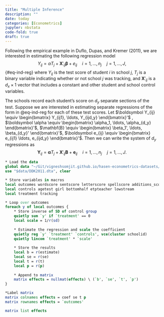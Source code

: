 ```yaml
---
title: "Multiple Inference"
description: ""
date: today
categories: [Econometrics]
jupyter: nbstata
code-fold: true
draft: true
---
```


Following the empirical example in Duflo, Dupas, and Kremer (2011), we are interested in estimating the following regression model 
$$
Y_{ij} = \alpha T_j + \boldsymbol X'_{ij} \boldsymbol \beta + e_{ij} \quad i = 1, \ldots, n_j \quad j = 1, \ldots, J,
$${#eq-ind-reg}
where $Y_{ij}$ is the test score of student $i$ in school $j$, $T_j$ is a binary variable indicating whether or not school $j$ was tracking, and $\boldsymbol X'_{ij}$ is a $d_x \times 1$ vector that includes a constant and other student and school control variables. 

The schools record each student's score on $d_y$ separate sections of the test. Suppose we are interested in estimating separate regressions of the form in @eq-ind-reg for each of these test scores. Let $\boldsymbol Y_{ij} \equiv \begin{bmatrix} Y_{ij1}, \ldots, Y_{ijd_y} \end{bmatrix}'$ , $\boldsymbol \alpha \equiv \begin{bmatrix} \alpha_1, \ldots, \alpha_{d_y} \end{bmatrix}'$, $\mathbf{B} \equiv \begin{bmatrix} \beta_1', \ldots, \beta_{d_y}' \end{bmatrix}'$, $\boldsymbol e_{ij} \equiv \begin{bmatrix} e_{ij1} \ldots, e_{ijd_y} \end{bmatrix}'$. Then we can write the system of $d_y$ regressions as 
$$
\boldsymbol Y_{ij} = \boldsymbol \alpha T_j + \boldsymbol X'_{ij} \mathbf{B} + \boldsymbol e_{ij} \quad i = 1, \ldots, n_j \quad j = 1, \ldots, J.
$$

```stata
* Load the data
global data "~/Git/vigneshsomjit.github.io/hasen-econometrics-datasets/DDK2011"
use "$data/DDK2011.dta", clear

* Store variables in macros
local outcomes wordscore sentscore letterscore spellscore additions_score substractions_score multiplications_score
local controls agetest girl bottomhalf etpteacher lowstream
local treatment tracking

* Loop over outcomes 
foreach y of local outcomes {
    * Store inverse of SD of control group
    quietly sum `y' if `treatment' == 0
    local scale = 1/r(sd)
    
    * Estimate the regression and scale the coefficient
    quietly reg `y' `treatment' `controls', vce(cluster schoolid)
    quietly lincom `treatment' * `scale'
    
    * Store the results 
    local b = r(estimate)
    local se = r(se)
    local t = r(t)
    local p = r(p)
    
    * Append to matrix 
    matrix effects = nullmat(effects) \ (`b', `se', `t', `p')
}

*Label matrix 
matrix colnames effects = coef se t p
matrix rownames effects = `outcomes'

matrix list effects
```



